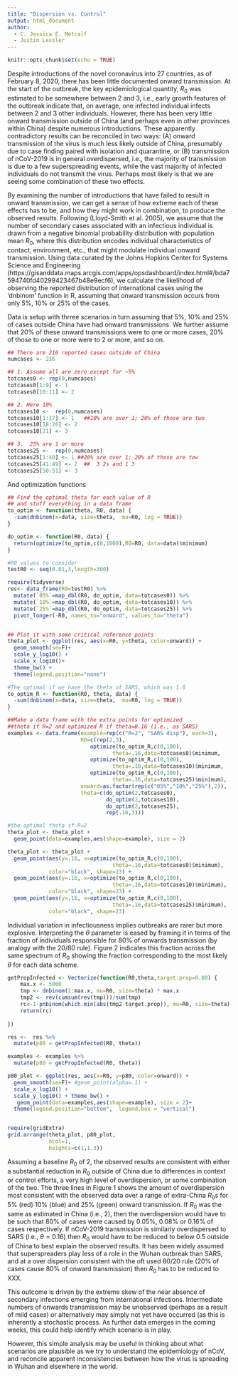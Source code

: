 ```yaml
---
title: "Dispersion vs. Control"
output: html_document
author:
  - C. Jessica E. Metcalf
  - Justin Lessler
---
```


```r
knitr::opts_chunk$set(echo = TRUE)
```


Despite introductions of the novel coronavirus into 27 countries, as of February 8, 2020, there has been little documented onward transmission. At the start of the outbreak, the key epidemiological quantity, $R_0$ was estimated to be somewhere between 2 and 3, i.e., early growth features of the outbreak indicate that, on average, one infected individual infects between 2 and 3 other individuals. However, there has been very little onward transmission outside of China (and perhaps even in other provinces within China) despite numerous introductions. These apparently contradictory results can be reconciled in two ways: (A) onward transmission of the virus is much less likely outside of China, presumably due to case finding paired with isolation and quarantine, or (B) transmission of nCoV-2019 is in general overdispersed, i.e., the majority of transmission is due to a few superspreading events, while the vast majority of infected individuals do not transmit the virus. Perhaps most likely is that we are seeing some combination of these two effects. 

By examining the number of introductions that have failed to result in onward transmission, we can get a sense of how extreme each of these effects has to be, and how they might work in combination, to produce the observed results.  Following (Lloyd-Smith et al. 2005), we assume that the number of secondary cases associated with an infectious individual is drawn from a negative binomial probability distribution with population mean $R_0$, where this distribution encodes individual characteristics of contact, environment, etc., that might modulate individual onward transmission. Using data curated by the Johns Hopkins Center for Systems Science and Engineering (https://gisanddata.maps.arcgis.com/apps/opsdashboard/index.html#/bda7594740fd40299423467b48e9ecf6), we calculate the likelihood of observing the reported distribution of international cases using the ‘dnbinom’ function in R, assuming that onward transmission occurs from only 5\%, 10\% or 25\% of the cases. 

Data is setup with thrree scenarios in turn assuming that 5%, 10% and 25% of
cases outside China have had onward transmissions. 
We further assume that 20% of these onward transmissions were to one or
more cases, 20% of those to one or more were to 2 or more, and so on. 

```r

## There are 216 reported cases outside of China
numcases <- 216

## 1. Assume all are zero except for ~5% 
totcases0 <- rep(0,numcases)
totcases0[1:9] <- 1
totcases0[10:11] <- 2

## 2. Here 10% 
totcases10 <-  rep(0,numcases)
totcases10[1:17] <- 1   ##10% are over 1; 20% of those are two
totcases10[18:20] <- 2  
totcases10[21] <- 3

## 3.  25% are 1 or more
totcases25 <-  rep(0,numcases)
totcases25[1:40] <- 1 ##20% are over 1; 20% of those are tow
totcases25[41:49] <- 2  ##  3 2s and 1 3
totcases25[50:51] <- 3

```

And optimization functions 

```r

## Find the optimal theta for each value of R
## and stuff everything in a data frame
to_optim <- function(theta, R0, data) {
  -sum(dnbinom(x=data, size=theta,  mu=R0, log = TRUE))
}

do_optim <- function(R0, data) {
  return(optimize(to_optim,c(0,1000),R0=R0, data=data)$minimum)
}

#R0 values to consider
testR0 <- seq(0.01,3,length=300)

require(tidyverse)
res<- data_frame(R0=testR0) %>% 
  mutate(`05%`=map_dbl(R0, do_optim, data=totcases0)) %>% 
  mutate(`10%`=map_dbl(R0, do_optim, data=totcases10)) %>% 
  mutate(`25%`=map_dbl(R0, do_optim, data=totcases25)) %>% 
  pivot_longer(-R0, names_to="onward", values_to="theta")


## Plot it with some critical reference points
theta_plot <- ggplot(res, aes(x=R0, y=theta, color=onward)) +
  geom_smooth(se=F)+
  scale_y_log10() + 
  scale_x_log10()+
  theme_bw() +
  theme(legend.position="none")

#The optimal if we have the theta of SARS, which was 1.6
to_optim_R <- function(R0, theta, data) {
  -sum(dnbinom(x=data, size=theta,  mu=R0, log = TRUE))  
}

##Make a data frame with the extra points for optimized
##theta if R=2 and optimized R if theta=0.16 (i.e., as SARS)
examples <- data.frame(example=rep(c("R=2", "SARS disp"), each=3),
                       R0=c(rep(2,3),
                          optimize(to_optim_R,c(0,100),
                                 theta=.16,data=totcases0)$minimum,
                          optimize(to_optim_R,c(0,100),
                                 theta=.16,data=totcases10)$minimum,
                          optimize(to_optim_R,c(0,100),
                                 theta=.16,data=totcases25)$minimum),
                       onward=as.factor(rep(c("05%","10%","25%"),2)),
                       theta=c(do_optim(2,totcases0),
                               do_optim(2,totcases10),
                               do_optim(2,totcases25),
                               rep(.16,3)))

#the optimal theta if R=2
theta_plot <- theta_plot + 
  geom_point(data=examples,aes(shape=example), size = 2)

theta_plot <- theta_plot + 
  geom_point(aes(y=.16, x=optimize(to_optim_R,c(0,100),
                                 theta=.16,data=totcases0)$minimum),
             color="black", shape=23) +
  geom_point(aes(y=.16, x=optimize(to_optim_R,c(0,100),
                                 theta=.16,data=totcases10)$minimum),
             color="black", shape=23) +
  geom_point(aes(y=.16, x=optimize(to_optim_R,c(0,100),
                                 theta=.16,data=totcases25)$minimum),
             color="black", shape=23)


```

Individual variation in infectiousness implies outbreaks are rarer but more explosive. Interpreting the $\theta$ parameter is eased by framing it in terms of the fraction of individuals responsible for 80\% of onwards transmission (by analogy with the 20/80 rule). Figure 2 indicates this fraction across the same spectrum of $R_0$ showing the fraction corresponding to the most likely $\theta$ for each data scheme. 

```r

getPropInfected <- Vectorize(function(R0,theta,target.prop=0.80) {
    max.x <- 5000
    tmp <- dnbinom(1:max.x, mu=R0, size=theta) * max.x
    tmp2 <- rev(cumsum(rev(tmp)))/sum(tmp)
    rc<-1-pnbinom(which.min(abs(tmp2-target.prop)), mu=R0, size=theta)
    return(rc)
  
})

res <-  res %>% 
  mutate(p80 = getPropInfected(R0, theta)) 

examples <- examples %>% 
  mutate(p80 = getPropInfected(R0, theta)) 

p80_plot <- ggplot(res, aes(x=R0, y=p80, color=onward)) +
  geom_smooth(se=F)+ #geom_point(alpha=.1) +
  scale_x_log10() +
  scale_y_log10() + theme_bw() +
   geom_point(data=examples,aes(shape=example), size = 2)+
  theme(legend.position="bottom",  legend.box = "vertical")


require(gridExtra)
grid.arrange(theta_plot, p80_plot,
             ncol=1,
             heights=c(1,1.3))

```

Assuming a baseline $R_0$ of 2, the observed results are consistent with either a substantial reduction in $R_0$ outside of China due to differences in context or control efforts, a very high level of overdispersion, or some combination of the two. The three lines in Figure 1 shows the amount of overdispersion most consistent with the observed data over a range of extra-China $R_0$s for 5% (red) 10% (blue) and 25% (green) onward transmission. If $R_0$ was the same as estimated in China (i.e., 2), then the overdispersion would have to be such that 80% of cases were caused by 0.05%, 0.08% or 0.16% of cases respectively. If nCoV-2019 transmission is similarly overdispersed to SARS (i.e., $\theta=0.16$) then $R_0$ would have to be reduced to below 0.5 outside of China to best explain the observed results. It has been widely assumed that superspreaders play less of a role in the Wuhan outbreak than SARS, and at a over dispersion consistent with the oft used 80/20 rule (20% of cases cause 80% of onward transmission) then $R_0$ has to be reduced to XXX. 

This outcome is driven by the extreme skew of the near absence of secondary infections emerging from international infections. Intermediate numbers of onwards transmission may be unobserved (perhaps as a result of mild cases) or alternatively may simply not yet have occurred (as this is inherently a stochastic process. As further data emerges in the coming weeks, this could help identify which scenario is in play. 

However, this simple analysis may be useful in thinking about what scenarios are plausible as we try to understand the epidemiology of nCoV, and reconcile apparent inconsistencies between how the virus is spreading in Wuhan and elsewhere in the world. 


